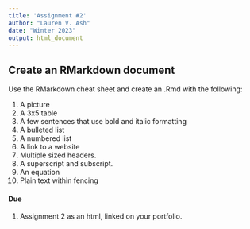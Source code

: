 ```yaml
---
title: 'Assignment #2'
author: "Lauren V. Ash"
date: "Winter 2023"
output: html_document
---
```


## Create an RMarkdown document  

Use the RMarkdown cheat sheet and create an .Rmd with the following:

1. A picture  
2. A 3x5 table
3. A few sentences that use bold and italic formatting   
4. A bulleted list  
5. A numbered list  
6. A link to a website  
7. Multiple sized headers. 
8. A superscript and subscript. 
9. An equation 
10. Plain text within fencing


#### **Due**  
1. Assignment 2 as an html, linked on your portfolio.     